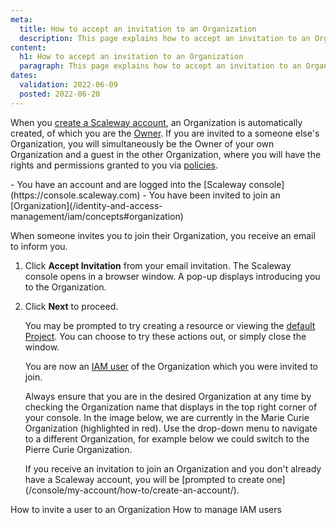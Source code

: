 ```yaml
---
meta:
  title: How to accept an invitation to an Organization
  description: This page explains how to accept an invitation to an Organization
content:
  h1: How to accept an invitation to an Organization
  paragraph: This page explains how to accept an invitation to an Organization
dates:
  validation: 2022-06-09
  posted: 2022-06-20
---
```


When you [create a Scaleway account](/console/my-account/how-to/create-an-account), an Organization is automatically created, of which you are the [Owner](/identity-and-access-management/iam/concepts#owner). If you are invited to a someone else's Organization, you will simultaneously be the Owner of your own Organization and a guest in the other Organization, where you will have the rights and permissions granted to you via [policies](/identity-and-access-management/iam/concepts#policy).

<Message type="requirement">
  - You have an account and are logged into the [Scaleway console](https://console.scaleway.com)
  - You have been invited to join an [Organization](/identity-and-access-management/iam/concepts#organization)
</Message>

When someone invites you to join their Organization, you receive an email to inform you.

1. Click **Accept Invitation** from your email invitation. The Scaleway console opens in a browser window. A pop-up displays introducing you to the Organization.
2. Click **Next** to proceed. 

    You may be prompted to try creating a resource or viewing the [default Project](/identity-and-access-management/iam/concepts#organization). You can choose to try these actions out, or simply close the window.

    You are now an [IAM user](/identity-and-access-management/iam/concepts#user) of the Organization which you were invited to join. 

    Always ensure that you are in the desired Organization at any time by checking the Organization name that displays in the top right corner of your console. In the image below, we are currently in the Marie Curie Organization (highlighted in red). Use the drop-down menu to navigate to a different Organization, for example below we could switch to the Pierre Curie Organization.

    <Lightbox src="scaleway-orga-dropdown.webp" alt="" />

    <Message type="note">
      If you receive an invitation to join an Organization and you don't already have a Scaleway account, you will be [prompted to create one](/console/my-account/how-to/create-an-account/).
    </Message>


<Navigation title="See Also">
  <PreviousButton to="/identity-and-access-management/iam/how-to/invite-user-to-orga/">How to invite a user to an Organization</PreviousButton>
  <NextButton to="/identity-and-access-management/iam/how-to/manage-users/">How to manage IAM users</NextButton>
</Navigation>


